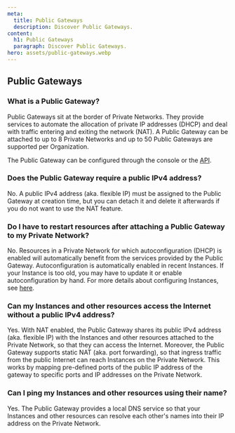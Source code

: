 ```yaml
---
meta:
  title: Public Gateways
  description: Discover Public Gateways.
content:
  h1: Public Gateways
  paragraph: Discover Public Gateways.
hero: assets/public-gateways.webp
---
```


## Public Gateways

### What is a Public Gateway?

Public Gateways sit at the border of Private Networks. They provide services to automate the allocation of private IP addresses (DHCP) and deal with traffic entering and exiting the network (NAT).
A Public Gateway can be attached to up to 8 Private Networks and up to 50 Public Gateways are supported per Organization.

The Public Gateway can be configured through the console or the [API](https://www.scaleway.com/en/developers/api/public-gateway/).

### Does the Public Gateway require a public IPv4 address?

No. A public IPv4 address (aka. flexible IP) must be assigned to the Public Gateway at creation time, but you can detach it and delete it afterwards if you do not want to use the NAT feature.

### Do I have to restart resources after attaching a Public Gateway to my Private Network?

No. Resources in a Private Network for which autoconfiguration (DHCP) is enabled will automatically benefit from the services provided by the Public Gateway. 
Autoconfiguration is automatically enabled in recent Instances. If your Instance is too old, you may have to update it or enable autoconfiguration by hand. For more details about configuring Instances, see [here](/network/public-gateways/how-to/configure-instances-public-gw/#how-to-carry-out-manual-configuration).

### Can my Instances and other resources access the Internet without a public IPv4 address?

Yes. With NAT enabled, the Public Gateway shares its public IPv4 address (aka. flexible IP) with the Instances and other resources attached to the Private Network, so that they can access the Internet.
Moreover, the Public Gateway supports static NAT (aka. port forwarding), so that ingress traffic from the public Internet can reach Instances on the Private Network. This works by mapping pre-defined ports of the public IP address of the gateway to specific ports and IP addresses on the Private Network.

### Can I ping my Instances and other resources using their name?
Yes. The Public Gateway provides a local DNS service so that your Instances and other resources can resolve each other's names into their IP address on the Private Network.